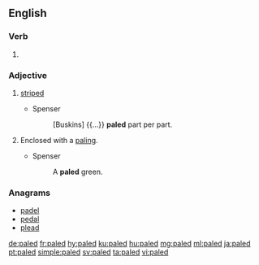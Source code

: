 ==English==

===Verb===
{{head|en|verb form}}

# {{en-past of|pale}}

===Adjective===
{{en-adj}}

# {{context|obsolete|lang=en}} [[striped]]
#* Spenser
#*: [Buskins] {{...}} '''paled''' part per part.
# {{context|obsolete|lang=en}} Enclosed with a [[paling]].
#* Spenser
#*: A '''paled''' green.

===Anagrams===
* [[padel#English|padel]]
* [[pedal#English|pedal]]
* [[plead#English|plead]]

[[de:paled]]
[[fr:paled]]
[[hy:paled]]
[[ku:paled]]
[[hu:paled]]
[[mg:paled]]
[[ml:paled]]
[[ja:paled]]
[[pt:paled]]
[[simple:paled]]
[[sv:paled]]
[[ta:paled]]
[[vi:paled]]